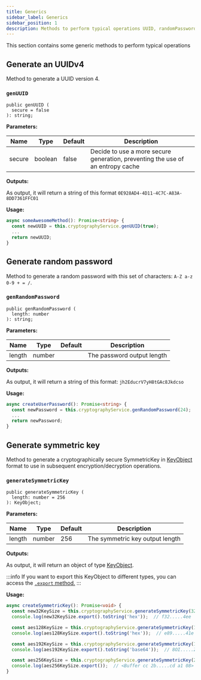 ```yaml
---
title: Generics
sidebar_label: Generics
sidebar_position: 1
description: Methods to perform typical operations UUID, randomPassword, ...
---
```



This section contains some generic methods to perform typical operations

## Generate an UUIDv4

Method to generate a UUID version 4.

### `genUUID`

```tsx
public genUUID (
  secure = false
): string;
```

**Parameters:**

| Name   | Type    | Default | Description                                                                    |
|--------|---------|---------|--------------------------------------------------------------------------------|
| secure | boolean | false   | Decide to use a more secure generation, preventing the use of an entropy cache |


**Outputs:**

As output, it will return a string of this format `0E928AD4-4D11-4C7C-A83A-8DD7361FFC01`


**Usage:**
```typescript
async someAwesomeMethod(): Promise<string> {
  const newUUID = this.cryptographyService.genUUID(true);
  ...
  return newUUID;
}
```

## Generate random password

Method to generate a random password with this set of characters: `A-Z a-z 0-9 + = /`.

### `genRandomPassword`

```tsx
public genRandomPassword (
  length: number
): string;
```

**Parameters:**

| Name                      | Type          | Default | Description                                      |
|---------------------------|---------------|---------|--------------------------------------------------|
| length <RequiredLabel/>   | number        |         | The password output length                       |


**Outputs:**

As output, it will return a string of this format: `jh2EducrV7yH8tGAc8Jkdcso`

**Usage:**
```typescript
async createUserPassword(): Promise<string> {
  const newPassword = this.cryptographyService.genRandomPassword(24);
  ...
  return newPassword;
}
```

## Generate symmetric key

Method to generate a cryptographically secure SymmetricKey in [KeyObject][1] format
to use in subsequent encryption/decryption operations.

### `generateSymmetricKey`

```tsx
public generateSymmetricKey (
  length: number = 256
): KeyObject;
```

**Parameters:**

| Name   | Type   | Default | Description                     |
|--------|--------|---------|---------------------------------|
| length | number | 256     | The symmetric key output length |


**Outputs:**

As output, it will return an object of type [KeyObject][1].

:::info
 If you want to export this KeyObject to different types, you can access the [`.export` method.][2]
:::

**Usage:**
```typescript
async createSymmetricKey(): Promise<void> {
  const new32KeySize = this.cryptographyService.generateSymmetricKey(32);
  console.log(new32KeySize.export().toString('hex'));  // f32.....4ee

  const aes128KeySize = this.cryptographyService.generateSymmetricKey(128);
  console.log(aes128KeySize.export().toString('hex'));  // e89.....41e

  const aes192KeySize = this.cryptographyService.generateSymmetricKey(192);
  console.log(aes192KeySize.export().toString('base64'));  // 8OI.....ZQ=

  const aes256KeySize = this.cryptographyService.generateSymmetricKey(256);
  console.log(aes256KeySize.export());  // <Buffer cc 2b.....cd a1 08>
}
```


<Tips />


[1]: https://nodejs.org/api/crypto.html#class-keyobject
[2]: https://nodejs.org/api/crypto.html#keyobjectexportoptions
